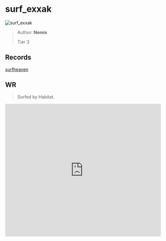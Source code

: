 
# surf_exxak

![surf_exxak](https://raw.githubusercontent.com/Sayt123/SurfMapPics/Maps-and-bonuses/csgo/surf_exxak.jpg)

> Author: **Nemix**
>
> Tier 3

## Records

[surfheaven](https://surfheaven.eu/map/surf_exxak)

## WR

> Surfed by Habitat.

<iframe
width="100%"
height="430"
src="https://www.youtube.com/embed/0iG4Fr9Ao-s"
frameborder="0"
allow="accelerometer; autoplay; clipboard-write; encrypted-media; gyroscope; picture-in-picture"
allowFullScreen
/>

```md

[Surf Timer] - Habitat- finished in 00:25:93 (WR -00:00:11). Improving by 00:00:20
[Surf Timer] - Habitat- beat the map record! Rank: 1/1048


```
                